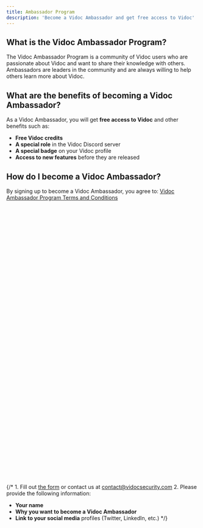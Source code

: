 ```yaml
---
title: Ambassador Program
description: 'Become a Vidoc Ambassador and get free access to Vidoc'
---
```


## What is the Vidoc Ambassador Program?

The Vidoc Ambassador Program is a community of Vidoc users who are passionate about Vidoc and want to share their knowledge with others. Ambassadors are leaders in the community and are always willing to help others learn more about Vidoc.

## What are the benefits of becoming a Vidoc Ambassador?

As a Vidoc Ambassador, you will get **free access to Vidoc** and other benefits such as:
- **Free Vidoc credits**
- **A special role** in the Vidoc Discord server
- **A special badge** on your Vidoc profile
- **Access to new features** before they are released

## How do I become a Vidoc Ambassador?

By signing up to become a Vidoc Ambassador, you agree to: [Vidoc Ambassador Program Terms and Conditions](/assets/brand_ambassador_program.pdf)

<iframe
  width="100%"
  height="715"
  srcdoc='<div data-tf-live="01HN0DWPT9ZQR9AEJCH2RH3SWH"></div><script src="//embed.typeform.com/next/embed.js"></script>'
  frameBorder="0"
  allowFullScreen
></iframe>

{/* 1. Fill out [the form](https://4qiq71rttej.typeform.com/to/C2wJPYkr) or contact us at [contact@vidocsecurity.com](mailto:contact@vidocsecurity.com)
2. Please provide the following information:
- **Your name**
- **Why you want to become a Vidoc Ambassador**
- **Link to your social media** profiles (Twitter, LinkedIn, etc.) */}
